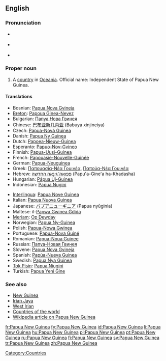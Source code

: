 {{wikipedia}}
==English==

===Pronunciation===
* {{a|UK}} {{IPA|/ˈpæ.puː.ə ˌnjuː ˈgɪ.ni/|/ˈpæ.pjuː.ə ˌnjuː ˈgɪ.ni/}}
* {{a|US}} {{IPA|/ˈpæ.pu.ə ˌnu ˈgɪ.ni/}}
* {{audio|en-us-Papua New Guinea.ogg|Audio (US)}}

===Proper noun===
{{en-proper noun|sg=[[Papua]] [[New Guinea]]}}

# A [[country]] in [[Oceania]]. Official name: Independent State of Papua New Guinea.

====Translations====
{{trans-top|country in Oceania}}
* Bosnian: [[Papua Nova Gvineja]] {{f}}
* [[Breton]]: [[Papoua Ginea-Nevez]]
* Bulgarian: [[Папуа Нова Гвинея]]
* Chinese: [[巴布亚新几内亚]] (Babuya xinjineiya)
* Czech: [[Papua-Nová Guinea]] {{f}}
* Danish: [[Papua Ny Guinea]]
* Dutch: [[Papoea-Nieuw-Guinea]]
* Esperanto: [[Papuo-Nov-Gvineo]]
* Finnish: [[Papua-Uusi-Guinea]]
* French: [[Papouasie-Nouvelle-Guinée]] {{f}}
* German: [[Papua-Neuguinea]]
* Greek: [[Παπουασία-Νέα Γουινέα]], [[Παπούα-Νέα Γουινέα]]
* Hebrew: [[פפואה־גינאה החדשה]] (Papu'a-Gine'a ha-Khadasha)
* Hungarian: [[Pápua Új-Guinea]]
* Indonesian: [[Papua Nugini]]
{{trans-mid}}
* [[Interlingua]]: [[Papua Nove Guinea]]
* Italian: [[Papua Nuova Guinea]]
* Japanese: [[パプアニューギニア]] (Papua nyūginia)
* Maltese: il-[[Papwa Gwinea Ġdida]]
* [[Meriam]]: [[Op Dewday]]
* Norwegian: [[Papua Ny-Guinea]]
* Polish: [[Papua-Nowa Gwinea]]
* Portuguese: [[Papua-Nova Guiné]]
* Romanian: [[Papua-Noua Guinee]] {{f}}
* Russian: [[Папуа-Новая Гвинея]]
* Slovene: [[Papua Nova Gvineja]] {{f}}
* Spanish: [[Papúa-Nueva Guinea]]
* Swedish: [[Papua Nya Guinea]]
* [[Tok Pisin]]: [[Papua Niugini]]
* Turkish: [[Papua Yeni Gine]]
{{trans-bottom}}

===See also===
* [[New Guinea]]
* [[Irian Jaya]]
* [[West Irian]]
* [[Appendix:Countries of the world|Countries of the world]]
* [[w:Papua New Guinea|Wikipedia article on Papua New Guinea]]

[[Category:Countries]]

[[fr:Papua New Guinea]]
[[fy:Papua New Guinea]]
[[id:Papua New Guinea]]
[[li:Papua New Guinea]]
[[hu:Papua New Guinea]]
[[pl:Papua New Guinea]]
[[pt:Papua New Guinea]]
[[ru:Papua New Guinea]]
[[fi:Papua New Guinea]]
[[sv:Papua New Guinea]]
[[tr:Papua New Guinea]]
[[zh:Papua New Guinea]]